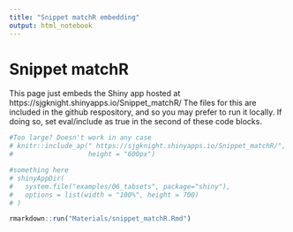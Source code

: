```yaml
---
title: "Snippet matchR embedding"
output: html_notebook
---
```


# Snippet matchR 
This page just embeds the Shiny app hosted at  https://sjgknight.shinyapps.io/Snippet_matchR/
The files for this are included in the github respository, and so you may prefer to run it locally. If doing so, set eval/include as true in the second of these code blocks.
```r
#Too large? Doesn't work in any case
# knitr::include_ap(" https://sjgknight.shinyapps.io/Snippet_matchR/",
#                   height = "600px")

```

```r
#something here
# shinyAppDir(
#   system.file("examples/06_tabsets", package="shiny"),
#   options = list(width = "100%", height = 700)
# )

rmarkdown::run("Materials/snippet_matchR.Rmd")
```
